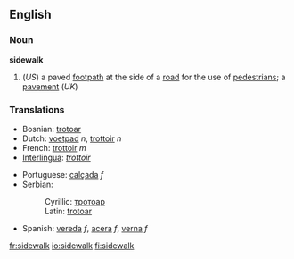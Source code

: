 ==English==
{{wikipedia}}
===Noun===
'''sidewalk'''
#(''US'') a paved [[footpath]] at the side of a [[road]] for the use of [[pedestrian]]s; a [[pavement]] (''UK'')

===Translations===
{{top}}
*Bosnian: [[trotoar]] {{m}}
*Dutch: [[voetpad]] ''n'', [[trottoir]] ''n''
*French: [[trottoir]] ''m''
*[[Interlingua]]: ''[[trottoir]]''
{{mid}}
*Portuguese: [[calçada]] ''f''
*Serbian:
*:Cyrillic: [[тротоар]] {{m}}
*:Latin: [[trotoar#Serbian|trotoar]] {{m}}
*Spanish: [[vereda]] ''f'', [[acera]] ''f'', [[verna]] ''f''
{{bottom}}

[[fr:sidewalk]]
[[io:sidewalk]]
[[fi:sidewalk]]